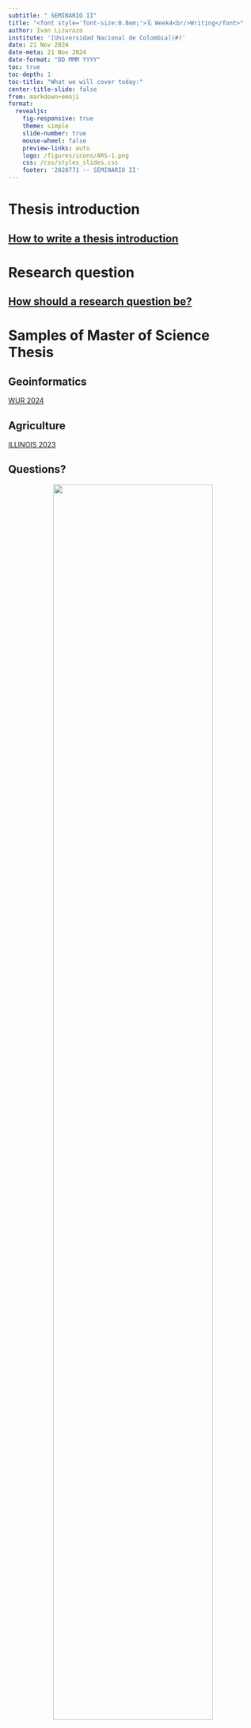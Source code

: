 ```yaml
---
subtitle: " SEMINARIO II"
title: "<font style='font-size:0.8em;'>🗓️ Week4<br/>Writing</font>"
author: Ivan Lizarazo
institute: '[Universidad Nacional de Colombia](#)'
date: 21 Nov 2024
date-meta: 21 Nov 2024
date-format: "DD MMM YYYY"
toc: true
toc-depth: 1
toc-title: "What we will cover today:"
center-title-slide: false
from: markdown+emoji
format:
  revealjs: 
    fig-responsive: true
    theme: simple
    slide-number: true
    mouse-wheel: false
    preview-links: auto
    logo: /figures/icons/ARS-1.png
    css: /css/styles_slides.css
    footer: '2020771 -- SEMINARIO II'
---
```


# Thesis introduction

## [How to write a thesis introduction](https://www.student.unsw.edu.au/introductions)


# Research question

## [How should a research question be?](https://libguides.msvu.ca/c.php?g=707361&p=5034449#s-lg-box-15836684)

# Samples of Master of Science Thesis

## Geoinformatics

[WUR 2024](https://drive.google.com/file/d/18SRNiBQX_lUEQipjeDd0mhPOifGgqKuR/view?usp=sharing)

## Agriculture

[ILLINOIS 2023](https://drive.google.com/file/d/1_uZS-pUJKl-rN4b3t8IUtNM7LVYhbDXu/view?usp=sharing)


## Questions?

<p align="center">
<img src="figs/thesis_outline.png" width=80% height=80%>
</p>


